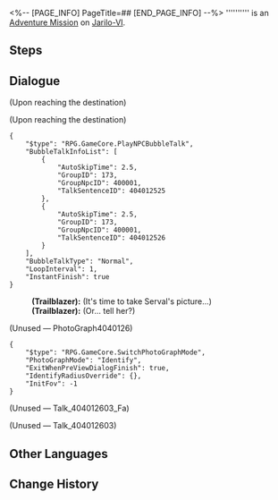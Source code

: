 <%-- [PAGE_INFO]
PageTitle=##
[END_PAGE_INFO] --%>
{{Stub|Dialogue.}}
{{Mission Infobox
|id            = 4040126
|title         = 
|image         = <!--Mission .png-->
|type          = Adventure
|event_name    = 
|chapter       = 
|requirements  = [[Trailblaze Mission]] ''[[Silent Galaxy]]'' completed
|summary       = <!--official mission summary from Fate's Atlas-->
|characters    = Trailblazer
|startLocation = [[Jarilo-VI]] - [[Administrative District]]
|world         = Jarilo-VI
|area          = Administrative District
|prev          = 
|next          = 
|rewards       = Adventure Log*2; Shield (Item)*20
}}
'''''''''' is an [[Adventure Mission]] on [[Jarilo-VI]].

==Steps==


<!--
==Gameplay Notes==

--><!--
==Trial Character==

-->
==Dialogue==
{{Stub Dialogue}}
;(Upon reaching the destination)

;(Upon reaching the destination)
<pre>{
	"$type": "RPG.GameCore.PlayNPCBubbleTalk",
	"BubbleTalkInfoList": [
		{
			"AutoSkipTime": 2.5,
			"GroupID": 173,
			"GroupNpcID": 400001,
			"TalkSentenceID": 404012525
		},
		{
			"AutoSkipTime": 2.5,
			"GroupID": 173,
			"GroupNpcID": 400001,
			"TalkSentenceID": 404012526
		}
	],
	"BubbleTalkType": "Normal",
	"LoopInterval": 1,
	"InstantFinish": true
}</pre>
:'''(Trailblazer):''' (It's time to take Serval's picture...)
:'''(Trailblazer):''' (Or... tell her?)

;(Unused &mdash; PhotoGraph4040126)
<pre>{
	"$type": "RPG.GameCore.SwitchPhotoGraphMode",
	"PhotoGraphMode": "Identify",
	"ExitWhenPreViewDialogFinish": true,
	"IdentifyRadiusOverride": {},
	"InitFov": -1
}</pre>

;(Unused &mdash; Talk_404012603_Fa)
:<!--1-second delay-->

;(Unused &mdash; Talk_404012603)
:<!--1-second delay-->
{{Dialogue End}}

==Other Languages==
{{Other Languages
|en   = 
|zhs  = 
|zht  = 
|ja   = 
|ko   = 
|es   = 
|fr   = 
|ru   = 
|th   = 
|vi   = 
|de   = 
|id   = 
|pt   = 
}}

==Change History==
{{Change History|1.0}}
